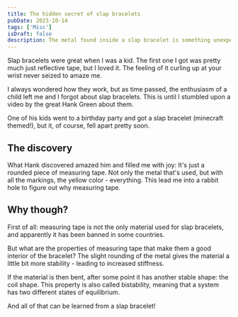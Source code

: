 ```yaml
---
title: The hidden secret of slap bracelets
pubDate: 2023-10-14
tags: ['Misc']
isDraft: false
description: The metal found inside a slap bracelet is something unexpected - measuring tape!
---
```


Slap bracelets were great when I was a kid. The first one I got was pretty much just reflective tape, but I loved it.
The feeling of it curling up at your wrist never seized to amaze me.

I always wondered how they work, but as time passed, the enthusiasm of a child left me and I forgot about slap bracelets. This is until I stumbled upon a video by the great Hank Green about them.

One of his kids went to a birthday party and got a slap bracelet (minecraft themed!), but it, of course, fell apart pretty soon.

## The discovery

What Hank discovered amazed him and filled me with joy: It's just a rounded piece of measuring tape. Not only the metal that's used, but with all the markings, the yellow color - everything.
This lead me into a rabbit hole to figure out why measuring tape.

## Why though?

First of all: measuring tape is not the only material used for slap bracelets, and apparently it has been banned in some countries.

But what are the properties of measuring tape that make them a good interior of the bracelet? The slight rounding of the metal gives the material a little bit more stability - leading to increased stiffness.

If the material is then bent, after some point it has another stable shape: the coil shape.
This property is also called bistability, meaning that a system has two different states of equilibrium.

And all of that can be learned from a slap bracelet!
